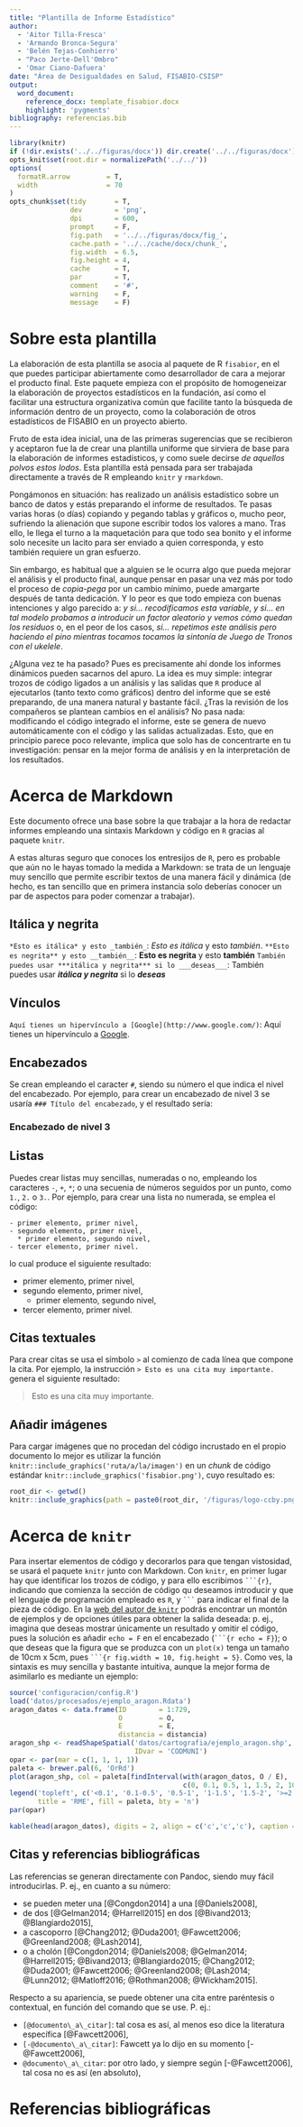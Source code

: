 ```yaml
---
title: "Plantilla de Informe Estadístico"
author: 
  - 'Aitor Tilla-Fresca'
  - 'Armando Bronca-Segura'
  - 'Belén Tejas-Conhierro'
  - "Paco Jerte-Dell'Ombro"
  - 'Omar Ciano-Dafuera'
date: "Área de Desigualdades en Salud, FISABIO-CSISP"
output: 
  word_document:
    reference_docx: template_fisabior.docx
    highlight: 'pygments'
bibliography: referencias.bib
---
```


```r
library(knitr)
if (!dir.exists('../../figuras/docx')) dir.create('../../figuras/docx')
opts_knit$set(root.dir = normalizePath('../../'))
options(
  formatR.arrow         = T,
  width                 = 70
)
opts_chunk$set(tidy       = T,
               dev        = 'png',
               dpi        = 600,
               prompt     = F,
               fig.path   = '../../figuras/docx/fig_',
               cache.path = '../../cache/docx/chunk_',
               fig.width  = 6.5,
               fig.height = 4,
               cache      = T, 
               par        = T,
               comment    = '#',
               warning    = F,
               message    = F)
```

# Sobre esta plantilla
La elaboración de esta plantilla se asocia al paquete de R ``fisabior``, en el que puedes participar abiertamente como desarrollador de cara a mejorar el producto final. Este paquete empieza con el propósito de homogeneizar la elaboración de proyectos estadísticos en la fundación, así como el facilitar una estructura organizativa común que facilite tanto la búsqueda de información dentro de un proyecto, como la colaboración de otros estadísticos de FISABIO en un proyecto abierto.


Fruto de esta idea inicial, una de las primeras sugerencias que se recibieron y aceptaron fue la de crear una plantilla uniforme que sirviera de base para la elaboración de informes estadísticos, y como suele decirse _de aquellos polvos estos lodos_. Esta plantilla está pensada para ser trabajada directamente a través de R empleando ``knitr`` y ``rmarkdown``.

Pongámonos en situación: has realizado un análisis estadístico sobre un banco de datos y estás preparando el informe de resultados. Te pasas varias horas (o días) copiando y pegando tablas y gráficos o, mucho peor, sufriendo la alienación que supone escribir todos los valores a mano. Tras ello, le llega el turno a la maquetación para que todo sea bonito y el informe solo necesite un lacito para ser enviado a quien corresponda, y esto también requiere un gran esfuerzo.

Sin embargo, es habitual que a alguien se le ocurra algo que pueda mejorar el análisis y el producto final, aunque pensar en pasar una vez más por todo el proceso de _copia-pega_ por un cambio mínimo, puede amargarte después de tanta dedicación. Y lo peor es que todo empieza con buenas intenciones y algo parecido a: _y si... recodificamos esta variable_, _y si... en tal modelo probamos a introducir un factor aleatorio y vemos cómo quedan los residuos_ o, en el peor de los casos,  _si... repetimos este análisis pero haciendo el pino mientras tocamos tocamos la sintonía de Juego de Tronos con el ukelele_.

¿Alguna vez te ha pasado? Pues es precisamente ahí donde los informes dinámicos pueden sacarnos del apuro. La idea es muy simple: integrar trozos de código ligados a un análisis y las salidas que `R` produce al ejecutarlos (tanto texto como gráficos) dentro del informe que se esté preparando, de una manera natural y bastante fácil. ¿Tras la revisión de los compañeros se plantean cambios en el análisis? No pasa nada: modificando el código integrado el informe, este se genera de nuevo automáticamente con el código y las salidas actualizadas. Esto, que en principio parece poco relevante, implica que solo has de concentrarte en tu investigación: pensar en la mejor forma de análisis y en la interpretación de los resultados.

# Acerca de Markdown
Este documento ofrece una base sobre la que trabajar a la hora de redactar informes empleando una sintaxis Markdown y código en `R` gracias al paquete `knitr`.

A estas alturas seguro que conoces los entresijos de `R`, pero es probable que aún no le hayas tomado la medida a Markdown: se trata de un lenguaje muy sencillo que permite escribir textos de una manera fácil y dinámica (de hecho, es tan sencillo que en primera instancia solo deberías conocer un par de aspectos para poder comenzar a trabajar).


## Itálica y negrita
`*Esto es itálica* y esto _también_`: *Esto es itálica* y esto _también_.
`**Esto es negrita** y esto __también__`: **Esto es negrita** y esto __también__
`También puedes usar ***itálica y negrita*** si lo ___deseas___`: También puedes usar ***itálica y negrita*** si lo ___deseas___


## Vínculos
`Aquí tienes un hipervínculo a [Google](http://www.google.com/)`: Aquí tienes un hipervínculo a [Google](http://www.google.com/).


## Encabezados
Se crean empleando el caracter `#`, siendo su número el que indica el nivel del encabezado. Por ejemplo, para crear un encabezado de nivel 3 se usaría `### Título del encabezado`, y el resultado sería:

### Encabezado de nivel 3

## Listas
Puedes crear listas muy sencillas, numeradas o no, empleando los caracteres `-`, `+`, `*`; o una secuenia de números seguidos por un punto, como `1.`, `2.` o `3.`. Por ejemplo, para crear una lista no numerada, se emplea el código:

```
- primer elemento, primer nivel,
- segundo elemento, primer nivel,
  * primer elemento, segundo nivel,
- tercer elemento, primer nivel.
```

lo cual produce el siguiente resultado:

- primer elemento, primer nivel,
- segundo elemento, primer nivel,
  * primer elemento, segundo nivel,
- tercer elemento, primer nivel.


## Citas textuales
Para crear citas se usa el símbolo `>` al comienzo de cada línea que compone la cita. Por ejemplo, la instrucción `> Esto es una cita muy importante.` genera el siguiente resultado:

> Esto es una cita muy importante.


## Añadir imágenes
Para cargar imágenes que no procedan del código incrustado en el propio documento lo mejor es utilizar la función `knitr::include_graphics('ruta/a/la/imagen')` en un _chunk_ de código estándar `knitr::include_graphics('fisabior.png')`, cuyo resultado es:


```r
root_dir <- getwd()
knitr::include_graphics(path = paste0(root_dir, '/figuras/logo-ccby.png'))
```


# Acerca de `knitr`
Para insertar elementos de código y decorarlos para que tengan vistosidad, se usará el paquete `knitr` junto con Markdown. Con `knitr`, en primer lugar hay que identificar los trozos de código, y para ello escribimos ```` ```{r} ````, indicando que comienza la sección de código qu deseamos introducir y que el lenguaje de programación empleado es `R`, y ```` ``` ```` para indicar el final de la pieza de código. En la [web del autor de `knitr`](http://yihui.name/knitr/) podrás encontrar un montón de ejemplos y de opciones útiles para obtener la salida deseada: p. ej., imagina que deseas mostrar únicamente un resultado y omitir el código, pues la solución es añadir `echo = F` en el encabezado (```` ```{r echo = F} ````); o que deseas que la figura que se produzca con un `plot(x)` tenga un tamaño de 10cm x 5cm, pues ```` ```{r fig.width = 10, fig.height = 5} ````. Como ves, la sintaxis es muy sencilla y bastante intuitiva, aunque la mejor forma de asimilarlo es mediante un ejemplo:


```r
source('configuracion/config.R')
load('datos/procesados/ejemplo_aragon.Rdata')
aragon_datos <- data.frame(ID        = 1:729,
                           O         = O,
                           E         = E,
                           distancia = distancia)
aragon_shp <- readShapeSpatial('datos/cartografia/ejemplo_aragon.shp',
                               IDvar = 'CODMUNI')
opar <- par(mar = c(1, 1, 1, 1))
paleta <- brewer.pal(6, 'OrRd')
plot(aragon_shp, col = paleta[findInterval(with(aragon_datos, O / E),
                                           c(0, 0.1, 0.5, 1, 1.5, 2, 10))])
legend('topleft', c('<0.1', '0.1-0.5', '0.5-1', '1-1.5', '1.5-2', '>=2'),
       title = 'RME', fill = paleta, bty = 'n')
par(opar)
```


```r
kable(head(aragon_datos), digits = 2, align = c('c','c','c'), caption = 'Esto es una Tabla...')
```


## Citas y referencias bibliográficas
Las referencias se generan directamente con Pandoc, siendo muy fácil introducirlas. P. ej., en cuanto a su número:

- se pueden meter una [@Congdon2014] a una [@Daniels2008],
- de dos [@Gelman2014; @Harrell2015] en dos [@Bivand2013; @Blangiardo2015],
- a cascoporro [@Chang2012; @Duda2001; @Fawcett2006; @Greenland2008; @Lash2014],
- o a cholón [@Congdon2014; @Daniels2008; @Gelman2014;  @Harrell2015; @Bivand2013; @Blangiardo2015; @Chang2012; @Duda2001; @Fawcett2006; @Greenland2008; @Lash2014; @Lunn2012; @Matloff2016; @Rothman2008; @Wickham2015].

Respecto a su apariencia, se puede obtener una cita entre paréntesis o contextual, en función del comando que se use. P. ej.:

- ``[@documento\_a\_citar]``: tal cosa es así, al menos eso dice la literatura específica [@Fawcett2006],
- ``[-@documento\_a\_citar]``: Fawcett ya lo dijo en su momento [-@Fawcett2006],
- ``@documento\_a\_citar``: por otro lado, y siempre según [-@Fawcett2006], tal cosa no es así (en absoluto),


# Referencias bibliográficas

